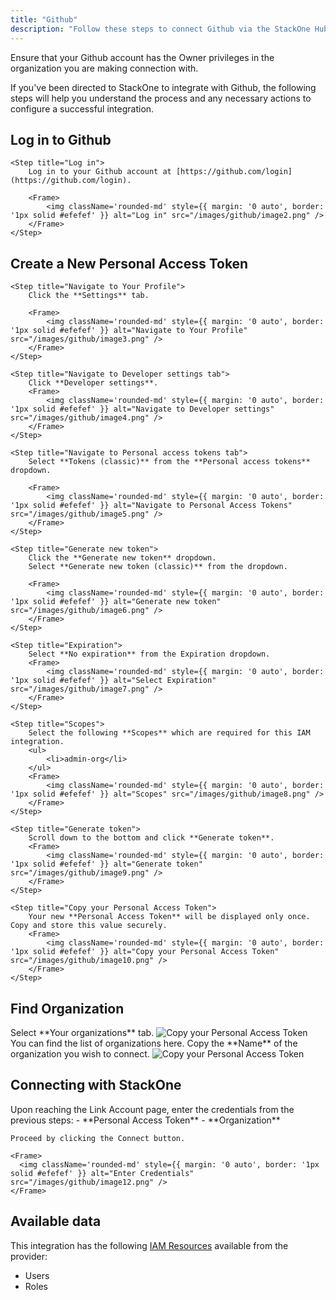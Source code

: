 ```yaml
---
title: "Github"
description: "Follow these steps to connect Github via the StackOne Hub successfully."
---
```



<Warning>
  Ensure that your Github account has the Owner privileges in the organization you are making connection with.
</Warning>

If you've been directed to StackOne to integrate with Github, the following steps will help you understand the process and any necessary actions to configure a successful integration.

## Log in to Github


    <Step title="Log in">
        Log in to your Github account at [https://github.com/login](https://github.com/login).

        <Frame>
            <img className='rounded-md' style={{ margin: '0 auto', border: '1px solid #efefef' }} alt="Log in" src="/images/github/image2.png" />
        </Frame>
    </Step>



## Create a New Personal Access Token

<Steps>
    
    <Step title="Navigate to Your Profile">
        Click the **Settings** tab.

        <Frame>
            <img className='rounded-md' style={{ margin: '0 auto', border: '1px solid #efefef' }} alt="Navigate to Your Profile" src="/images/github/image3.png" />
        </Frame>
    </Step>

    <Step title="Navigate to Developer settings tab">
        Click **Developer settings**.
        <Frame>
            <img className='rounded-md' style={{ margin: '0 auto', border: '1px solid #efefef' }} alt="Navigate to Developer settings" src="/images/github/image4.png" />
        </Frame>
    </Step>

    <Step title="Navigate to Personal access tokens tab">
        Select **Tokens (classic)** from the **Personal access tokens** dropdown.

        <Frame>
            <img className='rounded-md' style={{ margin: '0 auto', border: '1px solid #efefef' }} alt="Navigate to Personal Access Tokens" src="/images/github/image5.png" />
        </Frame>
    </Step>
    
    <Step title="Generate new token">
        Click the **Generate new token** dropdown.
        Select **Generate new token (classic)** from the dropdown.

        <Frame>
            <img className='rounded-md' style={{ margin: '0 auto', border: '1px solid #efefef' }} alt="Generate new token" src="/images/github/image6.png" />
        </Frame>
    </Step>

    <Step title="Expiration">
        Select **No expiration** from the Expiration dropdown. 
        <Frame>
            <img className='rounded-md' style={{ margin: '0 auto', border: '1px solid #efefef' }} alt="Select Expiration" src="/images/github/image7.png" />
        </Frame>
    </Step>

    <Step title="Scopes">
        Select the following **Scopes** which are required for this IAM integration.
        <ul>
            <li>admin-org</li>
        </ul>
        <Frame>
            <img className='rounded-md' style={{ margin: '0 auto', border: '1px solid #efefef' }} alt="Scopes" src="/images/github/image8.png" />
        </Frame>
    </Step>
    
    <Step title="Generate token">
        Scroll down to the bottom and click **Generate token**.
        <Frame>
            <img className='rounded-md' style={{ margin: '0 auto', border: '1px solid #efefef' }} alt="Generate token" src="/images/github/image9.png" />
        </Frame>
    </Step>

    <Step title="Copy your Personal Access Token">
        Your new **Personal Access Token** will be displayed only once. Copy and store this value securely.
        <Frame>
            <img className='rounded-md' style={{ margin: '0 auto', border: '1px solid #efefef' }} alt="Copy your Personal Access Token" src="/images/github/image10.png" />
        </Frame>
    </Step>

</Steps>

## Find Organization 

<Steps>
    <Step title="Navigate to Your Profile">
        Select **Your organizations** tab.
        <Frame>
            <img className='rounded-md' style={{ margin: '0 auto', border: '1px solid #efefef' }} alt="Copy your Personal Access Token" src="/images/github/image11.png" />
       </Frame>
    </Step>
     <Step title="Organization name">
       You can find the list of organizations here. Copy the **Name** of the organization you wish to connect.
        <Frame>
            <img className='rounded-md' style={{ margin: '0 auto', border: '1px solid #efefef' }} alt="Copy your Personal Access Token" src="/images/github/image13.png" />
       </Frame>
    </Step>
</Steps>

## Connecting with StackOne

<Steps>
  <Step title="Enter Credentials">
    Upon reaching the Link Account page, enter the credentials from the previous steps:
    - **Personal Access Token**
    - **Organization**

    Proceed by clicking the Connect button.

    <Frame>
      <img className='rounded-md' style={{ margin: '0 auto', border: '1px solid #efefef' }} alt="Enter Credentials" src="/images/github/image12.png" />
    </Frame>
  </Step>
</Steps>

<IntegrationFooter />

## Available data

This integration has the following [IAM Resources](https://docs.stackone.com/reference/getting-started-with-your-api) available from the provider:
<ul>
  <li>Users</li>
  <li>Roles</li>
</ul>